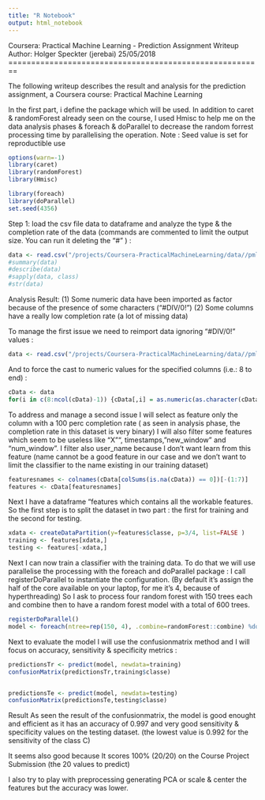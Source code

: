 ---
title: "R Notebook"
output: html_notebook
---

Coursera: Practical Machine Learning - Prediction Assignment Writeup
Author: Holger Speckter (jerebai)
25/05/2018
========================================================

The following writeup describes the result and analysis for the prediction assignment, a Coursera course: Practical Machine Learning

In the first part, i define the package which will be used. In addition to caret & randomForest already seen on the course, I used Hmisc to help me on the data analysis phases & foreach & doParallel to decrease the random forrest processing time by parallelising the operation.
Note : Seed value is set for reproductible use

```{r}
options(warn=-1)
library(caret)
library(randomForest)
library(Hmisc)

library(foreach)
library(doParallel)
set.seed(4356)
```

Step 1: load the csv file data to dataframe and analyze the type & the completion rate of the data (commands are commented to limit the output size. You can run it deleting the "#" ) :

```{r}
data <- read.csv("/projects/Coursera-PracticalMachineLearning/data//pml-training.csv")
#summary(data)
#describe(data)
#sapply(data, class)
#str(data)
```

Analysis Result:
 (1) Some numeric data have been imported as factor because of the presence of some characters ("#DIV/0!")
 (2) Some columns have a really low completion rate (a lot of missing data)
 
To manage the first issue we need to reimport data ignoring "#DIV/0!" values :

```{r}
data <- read.csv("/projects/Coursera-PracticalMachineLearning/data//pml-training.csv", na.strings=c("#DIV/0!") )
```

And to force the cast to numeric values for the specified columns (i.e.: 8 to end) :

```{r}
cData <- data
for(i in c(8:ncol(cData)-1)) {cData[,i] = as.numeric(as.character(cData[,i]))}
```

To address and manage a second issue I will select as feature only the column with a 100 perc completion rate ( as seen in analysis phase, the completion rate in this dataset is very binary) I will also filter some features which seem to be useless like "X"", timestamps, "new_window" and "num_window". I filter also user_name because I don't want learn from this feature (name cannot be a good feature in our case and we don't want to limit the classifier to the name existing in our training dataset)

```{r}
featuresnames <- colnames(cData[colSums(is.na(cData)) == 0])[-(1:7)]
features <- cData[featuresnames]
```


Next I have a dataframe "features which contains all the workable features. So the first step is to split the dataset in two part : the first for training and the second for testing.

```{r}
xdata <- createDataPartition(y=features$classe, p=3/4, list=FALSE )
training <- features[xdata,]
testing <- features[-xdata,]
```


Next I can now train a classifier with the training data. To do that we will use parallelise the processing with the foreach and doParallel package : I call registerDoParallel to instantiate the configuration. (By default it's assign the half of the core available on your laptop, for me it's 4, because of hyperthreading) So I ask to process four random forest with 150 trees each and combine then to have a random forest model with a total of 600 trees.
```{r}
registerDoParallel()
model <- foreach(ntree=rep(150, 4), .combine=randomForest::combine) %dopar% randomForest(training[-ncol(training)], training$classe, ntree=ntree)
```

Next to evaluate the model I will use the confusionmatrix method and I will focus on accuracy, sensitivity & specificity metrics :
```{r}
predictionsTr <- predict(model, newdata=training)
confusionMatrix(predictionsTr,training$classe)


predictionsTe <- predict(model, newdata=testing)
confusionMatrix(predictionsTe,testing$classe)
```

Result
As seen the result of the confusionmatrix, the model is good enought and efficient as it has an accuracy of 0.997 and very good sensitivity & specificity values on the testing dataset. (the lowest value is 0.992 for the sensitivity of the class C)

It seems also  good because It scores 100% (20/20) on the Course Project Submission (the 20 values to predict)


I also try to play with preprocessing generating PCA or scale & center the features but the accuracy was lower.